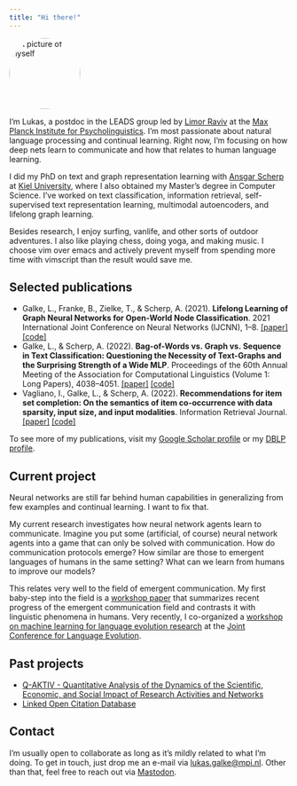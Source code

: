 ```yaml
---
title: "Hi there!"
---
```


<img class="img-fluid float-end" style="border-radius: 50%"  alt="A picture of myself" width="128" height="128" resize=true src="images/2022-05-Lukas-Galke.jpg"></img>


I'm Lukas, a postdoc in the LEADS group led by [Limor
Raviv](https://www.limorravivevolang.com) at the [Max Planck Institute for
Psycholinguistics](https://mpi.nl).  I'm most passionate about natural language
processing and continual learning. Right now, I'm focusing on how deep
nets learn to communicate and how that relates to human language learning.

I did my PhD on text and graph representation learning with [Ansgar
Scherp](http://ansgarscherp.net) at [Kiel
University](https://www.uni-kiel.de/en/), where I also obtained my Master’s
degree in Computer Science.  I've worked on text classification, information
retrieval, self-supervised text representation learning, multimodal autoencoders,
and lifelong graph learning.

Besides research, I enjoy surfing, vanlife, and other sorts of outdoor
adventures. I also like playing chess, doing yoga, and making music. I choose
vim over emacs and actively prevent myself from spending more time with
vimscript than the result would save me. 

## Selected publications

- Galke, L., Franke, B., Zielke, T., & Scherp, A. (2021). **Lifelong Learning of Graph Neural Networks for Open-World Node Classification**. 2021 International Joint Conference on Neural Networks (IJCNN), 1–8. [[paper]](https://doi.org/10.1109/IJCNN52387.2021.9533412) [[code]](https://github.com/lgalke/lifelong-learning)
- Galke, L., & Scherp, A. (2022). **Bag-of-Words vs. Graph vs. Sequence in Text Classification: Questioning the Necessity of Text-Graphs and the Surprising Strength of a Wide MLP**. Proceedings of the 60th Annual Meeting of the Association for Computational Linguistics (Volume 1: Long Papers), 4038–4051. [[paper]](https://doi.org/10.18653/v1/2022.acl-long.279) [[code]](https://github.com/lgalke/text-clf-baselines)
- Vagliano, I., Galke, L., & Scherp, A. (2022). **Recommendations for item set completion: On the semantics of item co-occurrence with data sparsity, input size, and input modalities**. Information Retrieval Journal. [[paper]](https://doi.org/10.1007/s10791-022-09408-9) [[code]](https://github.com/lgalke/aae-recommender)

To see more of my publications, visit my [Google Scholar profile](https://scholar.google.de/citations?user=AHGGdYQAAAAJ&hl=en) or my [DBLP profile](https://dblp.org/pid/200/7830.html).

## Current project 

Neural networks are still far behind human capabilities in generalizing from
few examples and continual learning. I want to fix that.

My current research investigates how neural network agents learn to
communicate. Imagine you put some (artificial, of course) neural network agents
into a game that can only be solved with communication. How do communication
protocols emerge?  How similar are those to emergent languages of humans in the
same setting? What can we learn from humans to improve our models?

This relates very well to the field of emergent communication. My first
baby-step into the field is a [workshop
paper](https://arxiv.org/abs/2204.10590) that summarizes recent progress of the
emergent communication field and contrasts it with linguistic phenomena in
humans. Very recently, I co-organized a [workshop on machine learning for language
evolution research](https://ml4evolang.github.io/) at the [Joint Conference for
Language
Evolution](https://sites.google.com/view/joint-conf-language-evolution/home).


## Past projects

- [Q-AKTIV - Quantitative Analysis of the Dynamics of the Scientific, Economic, and Social Impact of Research Activities and Networks](https://q-aktiv.github.io)
- [Linked Open Citation Database](https://locdb.bib.uni-mannheim.de/blog/en/)

## Contact

I'm usually open to collaborate as long as it's mildly related to what I'm
doing. To get in touch, just drop me an e-mail via
[lukas.galke@mpi.nl](mailto:lukas.galke@mpi.nl?subject=First contact). Other
than that, feel free to reach out via <a rel="me" href="https://sigmoid.social/@lpag">Mastodon</a>.
 


